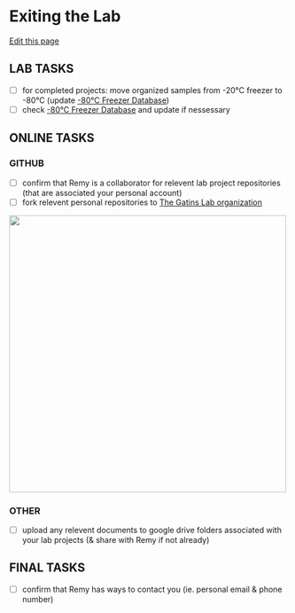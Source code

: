 # Exiting the Lab
[Edit this page](https://github.com/remygatins/GatinsLabProtocols/edit/main/welcome_lab_exit.qmd)

## LAB TASKS

- [ ] for completed projects: move organized samples from -20°C freezer to -80°C (update [-80°C Freezer Database](https://docs.google.com/spreadsheets/d/1A_5X403WKix3_2ExyA4KuSsd1mhb68AhzCNNQmD8gNo/edit?gid=326844608#gid=326844608))
- [ ] check [-80°C Freezer Database](https://docs.google.com/spreadsheets/d/1A_5X403WKix3_2ExyA4KuSsd1mhb68AhzCNNQmD8gNo/edit?gid=326844608#gid=326844608) and update if nessessary 

## ONLINE TASKS

### GITHUB

- [ ] confirm that Remy is a collaborator for relevent lab project repositories (that are associated your personal account)
- [ ] fork relevent personal repositories to [The Gatins Lab organization](https://github.com/The-Gatins-Lab)

<img width="500" alt="" src="pictures/githubforkexample.jpeg">


### OTHER

- [ ] upload any relevent documents to google drive folders associated with your lab projects (& share with Remy if not already)

## FINAL TASKS

- [ ] confirm that Remy has ways to contact you (ie. personal email & phone number)
